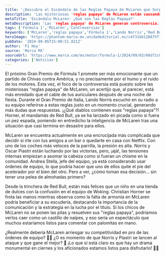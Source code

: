 ```yaml
---
title: '¡Descubre el Escándalo de las Reglas Papaya de McLaren que Sorprende a Todos!'
description: 'Las misteriosas 'reglas papaya' de McLaren están causando revuelo en la Fórmula 1. Descubre cómo este drama podría cambiar el rumbo del equipo y su rivalidad con Red Bull.'
metaTitle: 'Escándalo McLaren: ¿Qué son las Reglas Papaya?'
metaDescription: 'Las 'reglas papaya' de McLaren generan controversia. ¿Beneficiarán a Red Bull? Descúbrelo aquí.'
tags: ['Fórmula 1','McLaren','Controversias']
keywords: ['McLaren','reglas papaya','Fórmula 1','Lando Norris','Red Bull']
heroImage: 'https://phantom-marca-mx.unidadeditorial.es/c4f31bb128875f7149baae54592270ce/resize/600/mx/assets/multimedia/imagenes/2024/09/03/17253733847201.jpg'
pubDate: '2024-09-05T15:00:51.021Z'
author: 'F1 Hoy'
source: 'Marca MX'
sourceUrl: 'https://www.marca.com/mx/motor/formula-1/2024/09/03/66d71c0422601d927a8b456d.html'
categories: ['Noticias']
---
```

El próximo Gran Premio de Fórmula 1 promete ser más emocionante que un partido de Chivas contra América, y no precisamente por el humo y el ruido de los motores. Esta vez, el foco de la controversia está puesto sobre las misteriosas "reglas papaya" de McLaren, un acertijo que, al parecer, está más enredado que el cable de tus auriculares después de una noche de fiesta. Durante el Gran Premio de Italia, Lando Norris escuchó en su radio a su equipo referirse a estas reglas justo en un momento crucial, generando más dudas que respuestas. ¡¿Qué diablos contienen esas "reglas papaya"?! Horner, el mandamás de Red Bull, ya se ha lanzado en picada como si fuera un pez espada, poniendo en entredicho la inteligencia de McLaren tras una situación que casi termina en desastre para ellos.

McLaren se encuentra actualmente en una encrucijada más complicada que decidir si irte con tus amigos a un bar o quedarte en casa con Netflix. Con uno de los coches más veloces de la parrilla, la presión es alta. Norris y Oscar Piastri están luchando por las victorias, pero, ¡ajá!, las tensiones internas empiezan a asomar la cabeza como si fueran un chisme en la comunidad. Andrea Stella, jefe del equipo, ya está considerando usar órdenes de equipo, lo que podría hacer que uno de ellos quite el pie del acelerador por el bien del otro. Pero a ver, ¿cómo toman esa decisión... sin tener una pelea de almohadas primero?

Desde la trinchera de Red Bull, están más felices que un niño en una tienda de dulces con la confusión en el equipo de Woking. Christian Horner se frota las manos mientras observa como la falta de armonía en McLaren podría beneficiar a su escudería, destacando la importancia de la comunicación y la estrategia en la lucha por el título. Si los chicos de McLaren no se ponen las pilas y resuelven sus "reglas papaya", podríamos verlos caer como un castillo de naipes, y eso sería un espectáculo que muchos estaríamos listos para comentar con palomitas en mano.

¿Realmente debería McLaren arriesgar su competitividad en pro de las órdenes de equipo? 😵‍💫 ¿O es momento de que Norris y Piastri se lancen al ataque y que gane el mejor? 🤔 ¡Lo que sí está claro es que hay un drama monumental en ciernes y los aficionados estamos listos para disfrutarlo! 🏁🍿


